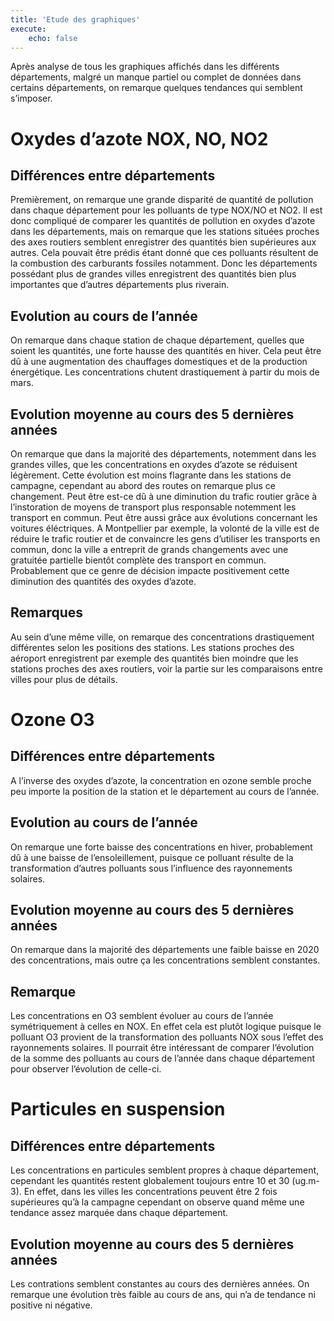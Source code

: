 ---
title: 'Etude des graphiques'
execute:
    echo: false
---

Après analyse de tous les graphiques affichés dans les différents départements, malgré un manque partiel ou complet de données dans certains départements, on remarque quelques tendances qui semblent s'imposer.

# Oxydes d'azote NOX, NO, NO2

## Différences entre départements

Premièrement, on remarque une grande disparité de quantité de pollution dans chaque département pour les polluants de type NOX/NO et NO2. Il est donc compliqué de comparer les quantités de pollution en oxydes d'azote dans les départements, mais on remarque que les stations situées proches des axes routiers semblent enregistrer des quantités bien supérieures aux autres. Cela pouvait être prédis étant donné que ces polluants résultent de la combustion des carburants fossiles notamment.
Donc les départements possédant plus de grandes villes enregistrent des quantités bien plus importantes que d'autres départements plus riverain.

## Evolution au cours de l'année

On remarque dans chaque station de chaque département, quelles que soient les quantités, une forte hausse des quantités en hiver. Cela peut être dû à une augmentation des chauffages domestiques et de la production énergétique. Les concentrations chutent drastiquement 
à partir du mois de mars. 

## Evolution moyenne au cours des 5 dernières années

On remarque que dans la majorité des départements, notemment dans les grandes villes, que les concentrations en oxydes d'azote se réduisent légèrement. Cette évolution est moins flagrante dans les stations de campagne, cependant au abord des routes on remarque plus ce changement. Peut être est-ce dû à une diminution du trafic routier grâce à l'instoration de moyens de transport plus responsable notemment les transport en commun. Peut être aussi grâce aux évolutions concernant les voitures éléctriques. 
A Montpellier par exemple, la volonté de la ville est de réduire le trafic routier et de convaincre les gens d'utiliser les transports en commun, donc la ville a entreprit de grands changements avec une gratuitée partielle bientôt complète des transport en commun. Probablement que ce genre de décision impacte positivement cette diminution des quantités des oxydes d'azote.

## Remarques

Au sein d'une même ville, on remarque des concentrations drastiquement différentes selon les positions des stations. Les stations proches des aéroport enregistrent par exemple des quantités bien moindre que les stations proches des axes routiers, voir la partie sur les comparaisons entre villes pour plus de détails.

# Ozone O3

## Différences entre départements

A l'inverse des oxydes d'azote, la concentration en ozone semble proche peu importe la position de la station et le département au cours de l'année. 

## Evolution au cours de l'année 

On remarque une forte baisse des concentrations en hiver, probablement dû à une baisse de l'ensoleillement, puisque ce polluant résulte de la transformation d'autres polluants sous l'influence des rayonnements solaires.

## Evolution moyenne au cours des 5 dernières années

On remarque dans la majorité des départements une faible baisse en 2020 des concentrations, mais outre ça les concentrations semblent constantes.

## Remarque

Les concentrations en O3 semblent évoluer au cours de l'année symétriquement à celles en NOX. En effet cela est plutôt logique puisque le polluant O3 provient de la transformation des polluants NOX sous l'effet des rayonnements solaires. Il pourrait être intéressant de comparer l'évolution de la somme des polluants au cours de l'année dans chaque département pour observer l'évolution de celle-ci.

# Particules en suspension

## Différences entre départements

Les concentrations en particules semblent propres à chaque département, cependant les quantités restent globalement toujours entre 10 et 30 (ug.m-3). En effet, dans les villes les concentrations peuvent être 2 fois supérieures qu'à la campagne cependant on observe quand même une tendance assez marquée dans chaque département. 

## Evolution moyenne au cours des 5 dernières années

Les contrations semblent constantes au cours des dernières années. On remarque une évolution très faible au cours de ans, qui n'a de tendance ni positive ni négative.